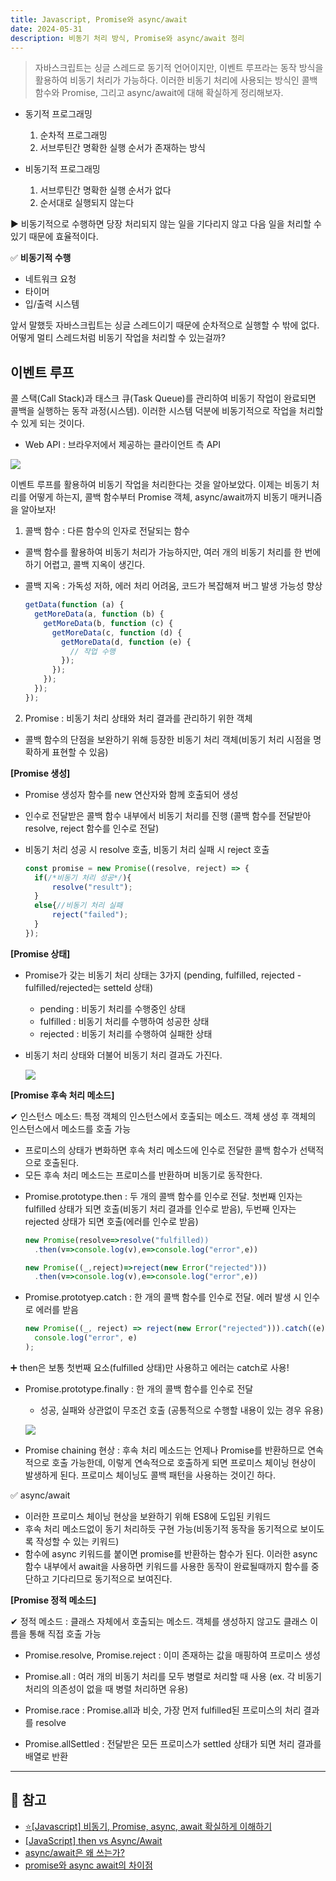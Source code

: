 ```yaml
---
title: Javascript, Promise와 async/await
date: 2024-05-31
description: 비동기 처리 방식, Promise와 async/await 정리
---
```


> 자바스크립트는 싱글 스레드로 동기적 언어이지만, 이벤트 루프라는 동작 방식을 활용하여 비동기 처리가 가능하다.
> 이러한 비동기 처리에 사용되는 방식인 콜백 함수와 Promise, 그리고 async/await에 대해 확실하게 정리해보자.

- 동기적 프로그래밍

  1. 순차적 프로그래밍
  2. 서브루틴간 명확한 실행 순서가 존재하는 방식

- 비동기적 프로그래밍

  1. 서브루틴간 명확한 실행 순서가 없다
  2. 순서대로 실행되지 않는다

▶ 비동기적으로 수행하면 당장 처리되지 않는 일을 기다리지 않고 다음 일을 처리할 수 있기 때문에 효율적이다.

✅ **비동기적 수행**

- 네트워크 요청
- 타이머
- 입/출력 시스템

앞서 말했듯 자바스크립트는 싱글 스레드이기 때문에 순차적으로 실행할 수 밖에 없다. 어떻게 멀티 스레드처럼
비동기 작업을 처리할 수 있는걸까?

## 이벤트 루프

콜 스택(Call Stack)과 태스크 큐(Task Queue)를 관리하여 비동기 작업이 완료되면 콜백을 실행하는 동작 과정(시스템).
이러한 시스템 덕분에 비동기적으로 작업을 처리할 수 있게 되는 것이다.

- Web API : 브라우저에서 제공하는 클라이언트 측 API

![](/learned/js-promise-1.jpg)

이벤트 루프를 활용하여 비동기 작업을 처리한다는 것을 알아보았다. 이제는 비동기 처리를 어떻게 하는지, 콜백 함수부터
Promise 객체, async/await까지 비동기 매커니즘을 알아보자!

1. 콜백 함수 : 다른 함수의 인자로 전달되는 함수

- 콜백 함수를 활용하여 비동기 처리가 가능하지만, 여러 개의 비동기 처리를 한 번에 하기 어렵고, 콜백 지옥이 생긴다.
- 콜백 지옥
  : 가독성 저하, 에러 처리 어려움, 코드가 복잡해져 버그 발생 가능성 향상

  ```js
  getData(function (a) {
    getMoreData(a, function (b) {
      getMoreData(b, function (c) {
        getMoreData(c, function (d) {
          getMoreData(d, function (e) {
            // 작업 수행
          });
        });
      });
    });
  });
  ```

2. Promise : 비동기 처리 상태와 처리 결과를 관리하기 위한 객체

- 콜백 함수의 단점을 보완하기 위해 등장한 비동기 처리 객체(비동기 처리 시점을 명확하게 표현할 수 있음)

**[Promise 생성]**

- Promise 생성자 함수를 new 연산자와 함께 호출되어 생성
- 인수로 전달받은 콜백 함수 내부에서 비동기 처리를 진행 (콜백 함수를 전달받아 resolve, reject 함수를 인수로 전달)
- 비동기 처리 성공 시 resolve 호출, 비동기 처리 실패 시 reject 호출

  ```js
  const promise = new Promise((resolve, reject) => {
    if(/*비동기 처리 성공*/){
        resolve("result");
    }
    else{//비동기 처리 실패
        reject("failed");
    }
  });
  ```

**[Promise 상태]**

- Promise가 갖는 비동기 처리 상태는 3가지 (pending, fulfilled, rejected - fulfilled/rejected는 setteld 상태)

  - pending : 비동기 처리를 수행중인 상태
  - fulfilled : 비동기 처리를 수행하여 성공한 상태
  - rejected : 비동기 처리를 수행하여 실패한 상태

- 비동기 처리 상태와 더불어 비동기 처리 결과도 가진다.

  ![](/learned/js-promise-2.jpg)

**[Promise 후속 처리 메소드]**

✔ 인스턴스 메소드: 특정 객체의 인스턴스에서 호출되는 메소드. 객체 생성 후 객체의 인스턴스에서 메소드를 호출 가능

- 프로미스의 상태가 변화하면 후속 처리 메소드에 인수로 전달한 콜백 함수가 선택적으로 호출된다.
- 모든 후속 처리 메소드는 프로미스를 반환하며 비동기로 동작한다.

* Promise.prototype.then
  : 두 개의 콜백 함수를 인수로 전달. 첫번째 인자는 fulfilled 상태가 되면 호출(비동기 처리 결과를 인수로 받음),
  두번째 인자는 rejected 상태가 되면 호출(에러를 인수로 받음)

  ```js
  new Promise(resolve=>resolve("fulfilled))
    .then(v=>console.log(v),e=>console.log("error",e))

  new Promise((_,reject)=>reject(new Error("rejected")))
    .then(v=>console.log(v),e=>console.log("error",e))
  ```

* Promise.prototyep.catch
  : 한 개의 콜백 함수를 인수로 전달. 에러 발생 시 인수로 에러를 받음

  ```js
  new Promise((_, reject) => reject(new Error("rejected"))).catch((e) =>
    console.log("error", e)
  );
  ```

➕ then은 보통 첫번째 요소(fulfilled 상태)만 사용하고 에러는 catch로 사용!

- Promise.prototype.finally
  : 한 개의 콜백 함수를 인수로 전달

  - 성공, 실패와 상관없이 무조건 호출 (공통적으로 수행할 내용이 있는 경우 유용)

  ![](/learned/js-promise-3.jpg)

* Promise chaining 현상 : 후속 처리 메소드는 언제나 Promise를 반환하므로 연속적으로 호출 가능한데, 이렇게 연속적으로
  호출하게 되면 프로미스 체이닝 현상이 발생하게 된다. 프로미스 체이닝도 콜백 패턴을 사용하는 것이긴 하다.

✅ async/await

- 이러한 프로미스 체이닝 현상을 보완하기 위해 ES8에 도입된 키워드
- 후속 처리 메소드없이 동기 처리하듯 구현 가능(비동기적 동작을 동기적으로 보이도록 작성할 수 있는 키워드)
- 함수에 async 키워드를 붙이면 promise를 반환하는 함수가 된다. 이러한 async 함수 내부에서 await을 사용하면
  키워드를 사용한 동작이 완료될때까지 함수를 중단하고 기다리므로 동기적으로 보여진다.

**[Promise 정적 메소드]**

✔ 정적 메소드 : 클래스 자체에서 호출되는 메소드. 객체를 생성하지 않고도 클래스 이름을 통해 직접 호출 가능

- Promise.resolve, Promise.reject
  : 이미 존재하는 값을 매핑하여 프로미스 생성

- Promise.all
  : 여러 개의 비동기 처리를 모두 병렬로 처리할 때 사용 (ex. 각 비동기 처리의 의존성이 없을 때 병렬 처리하면 유용)

- Promise.race
  : Promise.all과 비슷, 가장 먼저 fulfilled된 프로미스의 처리 결과를 resolve

- Promise.allSettled
  : 전달받은 모든 프로미스가 settled 상태가 되면 처리 결과를 배열로 반환

<hr />

## 📌 참고

- [⭐[Javascript] 비동기, Promise, async, await 확실하게 이해하기](https://springfall.cc/article/2022-11/easy-promise-async-await)
- [[JavaScript] then vs Async/Await](https://bum-developer.tistory.com/entry/JavaScript-then-vs-AsyncAwait)
- [async/await은 왜 쓰는가?](https://oagree0123.tistory.com/entry/asyncawait%EC%9D%80-%EC%99%9C-%EC%93%B0%EB%8A%94%EA%B0%80)
- [promise와 async await의 차이점](https://mong-blog.tistory.com/entry/promise%EC%99%80-async-await%EC%9D%98-%EC%B0%A8%EC%9D%B4%EC%A0%90#google_vignette)
